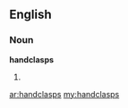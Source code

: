 ==English==
===Noun===
'''handclasps'''

#{{plural of|[[handclasp]]}}

[[ar:handclasps]]
[[my:handclasps]]